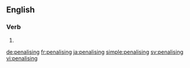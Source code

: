 ==English==

===Verb===
{{head|en|present participle}}

# {{present participle of|penalise|lang=en|nocat=1}}

[[de:penalising]]
[[fr:penalising]]
[[ja:penalising]]
[[simple:penalising]]
[[sv:penalising]]
[[vi:penalising]]